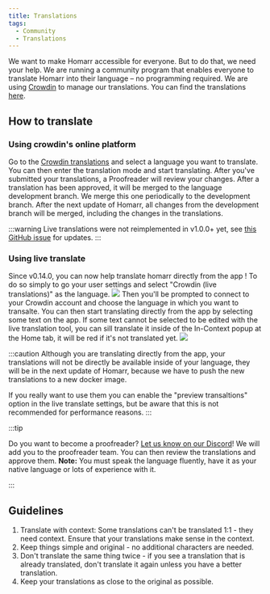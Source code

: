 ```yaml
---
title: Translations
tags:
  - Community
  - Translations
---
```


We want to make Homarr accessible for everyone. But to do that, we need your help. We are running a community program that enables everyone to translate Homarr into their language – no programming required. We are using [Crowdin](https://crowdin.com/) to manage our translations. You can find the translations [here](https://crwd.in/homarr).

## How to translate


### Using crowdin's online platform
Go to the [Crowdin translations](https://translate.homarr.dev/) and select a language you want to translate. You can then enter the translation mode and start translating. After you've submitted your translations, a Proofreader will review your changes. After a translation has been approved, it will be merged to the language development branch. We merge this one periodically to the development branch. After the next update of Homarr, all changes from the development branch will be merged, including the changes in the translations.

:::warning
Live translations were not reimplemented in v1.0.0+ yet, see [this GitHub issue](https://github.com/homarr-labs/homarr/issues/3001) for updates.
:::
### Using live translate
Since v0.14.0, you can now help translate homarr directly from the app ! To do so simply to go your user settings and select "Crowdin (live translations)" as the language.
![](./img/crowdin-translate.webp)
Then you'll be prompted to connect to your Crowdin account and choose the language in which you want to transalte. You can then start translating directly from the app by selecting some text on the app.
If some text cannot be selected to be edited with the live translation tool, you can sill translate it inside of the In-Context popup at the Home tab, it will be red if it's not translated yet.
![](./img/in-context-popup.webp)

:::caution
Although you are translating directly from the app, your translations will not be directly be available inside of your language, they will be in the next update of Homarr, because we have to push the new translations to a new docker image.

If you really want to use them you can enable the "preview transaltions" option in the live translate settings, but be aware that this is not recommended for performance reasons.
:::

:::tip

Do you want to become a proofreader? [Let us know on our Discord](/docs/community/get-in-touch#discord)! We will add you to the proofreader team. You can then review the translations and approve them. **Note:** You must speak the language fluently, have it as your native language or lots of experience with it.

:::

## Guidelines
1. Translate with context: Some translations can't be translated 1:1 - they need context. Ensure that your translations make sense in the context.
2. Keep things simple and original - no additional characters are needed.
3. Don't translate the same thing twice - if you see a translation that is already translated, don't translate it again unless you have a better translation.
5. Keep your translations as close to the original as possible.
